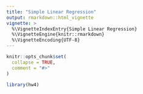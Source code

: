 ```yaml
---
title: "Simple Linear Regression"
output: rmarkdown::html_vignette
vignette: >
  %\VignetteIndexEntry{Simple Linear Regression}
  %\VignetteEngine{knitr::rmarkdown}
  %\VignetteEncoding{UTF-8}
---
```


```r
knitr::opts_chunk$set(
  collapse = TRUE,
  comment = "#>"
)
```

```r
library(hw4)
```
